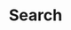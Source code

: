 ---
title: "Search"
description: "Search articles in the Unmask News."
blocks:
  - name: "HEADER"
    title: "Search Articles"
---